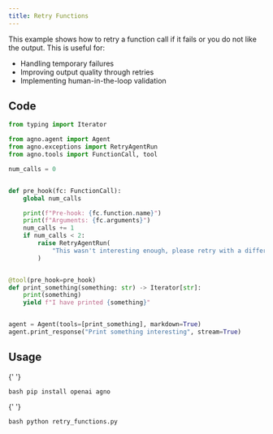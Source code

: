 ```yaml
---
title: Retry Functions
---
```


This example shows how to retry a function call if it fails or you do not like the output. This is useful for:

- Handling temporary failures
- Improving output quality through retries
- Implementing human-in-the-loop validation

## Code

```python retry_functions.py
from typing import Iterator

from agno.agent import Agent
from agno.exceptions import RetryAgentRun
from agno.tools import FunctionCall, tool

num_calls = 0


def pre_hook(fc: FunctionCall):
    global num_calls

    print(f"Pre-hook: {fc.function.name}")
    print(f"Arguments: {fc.arguments}")
    num_calls += 1
    if num_calls < 2:
        raise RetryAgentRun(
            "This wasn't interesting enough, please retry with a different argument"
        )


@tool(pre_hook=pre_hook)
def print_something(something: str) -> Iterator[str]:
    print(something)
    yield f"I have printed {something}"


agent = Agent(tools=[print_something], markdown=True)
agent.print_response("Print something interesting", stream=True)
```

## Usage

<Steps>
  <Snippet file="create-venv-step.mdx" />

{' '}

<Step title="Install libraries">```bash pip install openai agno ```</Step>

{' '}

<Step title="Run the agent">```bash python retry_functions.py ```</Step>

</Steps>
